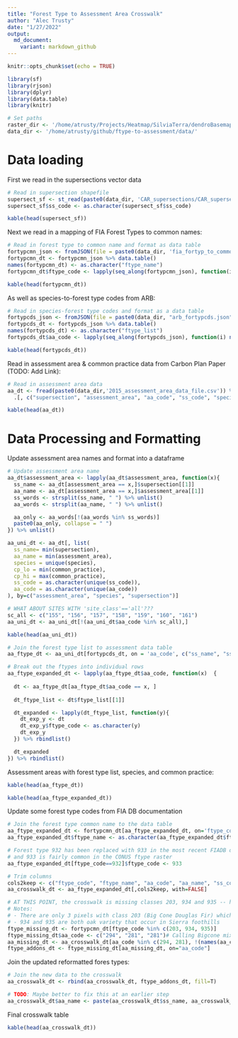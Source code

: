 ```yaml
---
title: "Forest Type to Assessment Area Crosswalk"
author: "Alec Trusty"
date: "1/27/2022"
output:
  md_document:
    variant: markdown_github
---
```


```r
knitr::opts_chunk$set(echo = TRUE)
```

```r
library(sf)
library(rjson)
library(dplyr)
library(data.table)
library(knitr)

# Set paths
raster_dir <- '/home/atrusty/Projects/Heatmap/SilviaTerra/dendroBasemap/'
data_dir <- '/home/atrusty/github/ftype-to-assessment/data/'
```

# Data loading

First we read in the supersections vector data
```r
# Read in supersection shapefile
supersect_sf <- st_read(paste0(data_dir, 'CAR_supersections/CAR_supersections_coded.shp'))
supersect_sf$ss_code <- as.character(supersect_sf$ss_code)
```

```r
kable(head(supersect_sf))
```

Next we read in a mapping of FIA Forest Types to common names:

```r
# Read in forest type to common name and format as data table
fortypcmn_json <- fromJSON(file = paste0(data_dir, 'fia_fortyp_to_common_name.json'))
fortypcmn_dt <- fortypcmn_json %>% data.table()
names(fortypcmn_dt) <- as.character("ftype_name")
fortypcmn_dt$ftype_code <- lapply(seq_along(fortypcmn_json), function(i) names(fortypcmn_json)[[i]]) %>% unlist()
```

```r
kable(head(fortypcmn_dt))
```

As well as species-to-forest type codes from ARB:
```r
# Read in species-forest type codes and format as a data table
fortypcds_json <- fromJSON(file = paste0(data_dir, "arb_fortypcds.json")) # 348
fortypcds_dt <- fortypcds_json %>% data.table()
names(fortypcds_dt) <- as.character("ftype_list")
fortypcds_dt$aa_code <- lapply(seq_along(fortypcds_json), function(i) names(fortypcds_json)[[i]]) %>% unlist()
```

```r
kable(head(fortypcds_dt))
```

Read in assessment area & common practice data from Carbon Plan Paper (TODO: Add Link):

```r
# Read in assessment area data 
aa_dt <- fread(paste0(data_dir,'2015_assessment_area_data_file.csv')) %>%
  .[, c("supersection", "assessment_area", "aa_code", "ss_code", "species", "site_class", "common_practice")]
```

```r
kable(head(aa_dt))
```

# Data Processing and Formatting
Update assessment area names and format into a dataframe

```r
# Update assessment area name
aa_dt$assessment_area <- lapply(aa_dt$assessment_area, function(x){
  ss_name <- aa_dt[assessment_area == x,]$supersection[[1]]
  aa_name <- aa_dt[assessment_area == x,]$assessment_area[[1]]
  ss_words <- strsplit(ss_name, " ") %>% unlist()
  aa_words <- strsplit(aa_name, " ") %>% unlist()

  aa_only <- aa_words[!(aa_words %in% ss_words)]
  paste0(aa_only, collapse = " ")
}) %>% unlist()

aa_uni_dt <- aa_dt[, list(
  ss_name= min(supersection),
  aa_name = min(assessment_area),
  species = unique(species),
  cp_lo = min(common_practice),
  cp_hi = max(common_practice), 
  ss_code = as.character(unique(ss_code)),
  aa_code = as.character(unique(aa_code))
), by=c("assessment_area", "species", "supersection")]

# WHAT ABOUT SITES WITH 'site_class'=='all'???
sc_all <- c("155", "156", "157", "158", "159", "160", "161")
aa_uni_dt <- aa_uni_dt[!(aa_uni_dt$aa_code %in% sc_all),]
```

```r
kable(head(aa_uni_dt))
```


```r
# Join the forest type list to assessment data table
aa_ftype_dt <- aa_uni_dt[fortypcds_dt, on = 'aa_code', c("ss_name", "ss_code", "ftype_list", "aa_name", "species", "aa_code", "cp_lo", "cp_hi")]

# Break out the ftypes into individual rows
aa_ftype_expanded_dt <- lapply(aa_ftype_dt$aa_code, function(x)  {
  
  dt <- aa_ftype_dt[aa_ftype_dt$aa_code == x, ]
  
  dt_ftype_list <- dt$ftype_list[[1]]

  dt_expanded <- lapply(dt_ftype_list, function(y){
    dt_exp_y <- dt
    dt_exp_y$ftype_code <- as.character(y)
    dt_exp_y
  }) %>% rbindlist()

  dt_expanded
}) %>% rbindlist()
```

Assessment areas with forest type list, species, and common practice:

```r
kable(head(aa_ftype_dt))
```

```r
kable(head(aa_ftype_expanded_dt))
```

Update some forest type codes from FIA DB documentation
```r
# Join the forest type common name to the data table
aa_ftype_expanded_dt <- fortypcmn_dt[aa_ftype_expanded_dt, on='ftype_code']
aa_ftype_expanded_dt$ftype_name <- as.character(aa_ftype_expanded_dt$ftype_name)

# Forest type 932 has been replaced with 933 in the most recent FIADB documentation,
# and 933 is fairly common in the CONUS ftype raster
aa_ftype_expanded_dt[ftype_code==932]$ftype_code <- 933

# Trim columns
cols2keep <- c("ftype_code", "ftype_name", "aa_code", "aa_name", "ss_code", "ss_name", "cp_lo", "cp_hi", "species")
aa_crosswalk_dt <- aa_ftype_expanded_dt[,cols2keep, with=FALSE]

# AT THIS POINT, the crosswalk is missing classes 203, 934 and 935 -- hardcode them
# Notes: 
# - There are only 3 pixels with class 203 (Big Cone Douglas Fir) which only occur in San Rafael and Los Padres forests in SoCal
# - 934 and 935 are both oak variety that occur in Sierra foothills
ftype_missing_dt <- fortypcmn_dt[ftype_code %in% c(203, 934, 935)]
ftype_missing_dt$aa_code <- c("294", "281", "281")# Calling Bigcone mixed conifer, and the live oaks Mixed Oak Woodland ( same as 'Canyon live oak / interior live oak)
aa_missing_dt <- aa_crosswalk_dt[aa_code %in% c(294, 281), !(names(aa_crosswalk_dt) %in% c("ftype_code", "ftype_name")), with=FALSE] %>% distinct()
ftype_addons_dt <- ftype_missing_dt[aa_missing_dt, on="aa_code"]

```

Join the updated reformatted fores types:
```r
# Join the new data to the crosswalk
aa_crosswalk_dt <- rbind(aa_crosswalk_dt, ftype_addons_dt, fill=T)

# TODO: Maybe better to fix this at an earlier step
aa_crosswalk_dt$aa_name <- paste(aa_crosswalk_dt$ss_name, aa_crosswalk_dt$aa_name)
```

Final crosswalk table

```r
kable(head(aa_crosswalk_dt))
```

